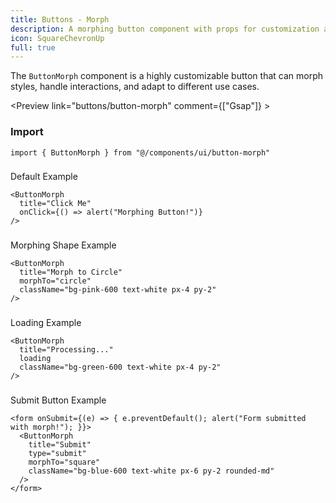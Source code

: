 ```yaml
---
title: Buttons - Morph
description: A morphing button component with props for customization and dynamic states.
icon: SquareChevronUp
full: true
---
```


The `ButtonMorph` component is a highly customizable button that can morph styles, handle interactions, and adapt to different use cases.  


<Preview link="buttons/button-morph" comment={["Gsap"]} >
<ButtonMorph/>
</Preview>

### Import

```tsx
import { ButtonMorph } from "@/components/ui/button-morph"
```


### 
Default Example
```tsx
<ButtonMorph 
  title="Click Me" 
  onClick={() => alert("Morphing Button!")} 
/>
```

###
 Morphing Shape Example
```tsx
<ButtonMorph 
  title="Morph to Circle" 
  morphTo="circle" 
  className="bg-pink-600 text-white px-4 py-2" 
/>
```

### 
Loading Example
```tsx
<ButtonMorph 
  title="Processing..." 
  loading 
  className="bg-green-600 text-white px-4 py-2" 
/>
```
### 
Submit Button Example
```tsx
<form onSubmit={(e) => { e.preventDefault(); alert("Form submitted with morph!"); }}>
  <ButtonMorph 
    title="Submit" 
    type="submit" 
    morphTo="square" 
    className="bg-blue-600 text-white px-6 py-2 rounded-md" 
  />
</form>
```